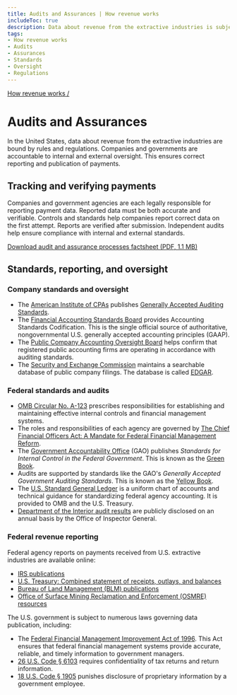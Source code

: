 ```yaml
---
title: Audits and Assurances | How revenue works
includeToc: true
description: Data about revenue from the extractive industries is subject to a number of controls, standards, and regulations in the United States. Companies and governments are accountable to internal and external oversight that ensures correct reporting and publication of payments.
tags:
- How revenue works
- Audits
- Assurances
- Standards
- Oversight
- Regulations
---
```


[How revenue works /](/how-revenue-works/)

# Audits and Assurances

In the United States, data about revenue from the extractive industries are bound by rules and regulations. Companies and governments are accountable to internal and external oversight. This ensures correct reporting and publication of payments.

## Tracking and verifying payments

Companies and government agencies are each legally responsible for reporting payment data. Reported data must be both accurate and verifiable. Controls and standards help companies report correct data on the first attempt. Reports are verified after submission. Independent audits help ensure compliance with internal and external standards.

<Box pl={4} mt={3}>

[Download audit and assurance processes factsheet (PDF, 1.1 MB)](/downloads/archive/USEITI_budget-audit-factsheet_2017-08-09.pdf)

<EitiArchive />
</Box>

## Standards, reporting, and oversight

### Company standards and oversight

* The [American Institute of CPAs](https://www.aicpa.org/home) publishes [Generally Accepted Auditing Standards](https://pcaobus.org/Standards/Auditing/Pages/AU150.aspx).
* The [Financial Accounting Standards Board](https://www.fasb.org/) provides Accounting Standards Codification. This is the single official source of authoritative, nongovernmental U.S. generally accepted accounting principles (GAAP).
* The [Public Company Accounting Oversight Board](https://pcaobus.org/Pages/default.aspx) helps confirm that registered public accounting firms are operating in accordance with auditing standards.
* The [Security and Exchange Commission](https://www.sec.gov/) maintains a searchable database of public company filings. The database is called [EDGAR](https://www.sec.gov/edgar/searchedgar/companysearch.html).

### Federal standards and audits

- [OMB Circular No. A-123](https://obamawhitehouse.archives.gov/omb/circulars_a123_rev) prescribes responsibilities for establishing and maintaining effective internal controls and financial management systems.
- The roles and responsibilities of each agency are governed by [The Chief Financial Officers Act: A Mandate for Federal Financial Management Reform](https://www.congress.gov/bill/101st-congress/house-bill/5687/text/enr).
- The [Government Accountability Office](http://www.gao.gov/) (GAO) publishes _Standards for Internal Control in the Federal Government_. This is known as the [Green Book](http://www.gao.gov/greenbook/overview).
- Audits are supported by standards like the GAO's _Generally Accepted Government Auditing Standards_. This is known as the [Yellow Book](http://www.gao.gov/yellowbook/overview).
- The [U.S. Standard General Ledger](https://www.fiscal.treasury.gov/fsreports/ref/ussgl/ussgl_home.htm) is a uniform chart of accounts and technical guidance for standardizing federal agency accounting. It is provided to OMB and the U.S. Treasury.
- [Department of the Interior audit results](https://www.doioig.gov/reports) are publicly disclosed on an annual basis by the Office of Inspector General.

### Federal revenue reporting

Federal agency reports on payments received from U.S. extractive industries are available online:

- [IRS publications](https://www.irs.gov/publications/)
- [U.S. Treasury: Combined statement of receipts, outlays, and balances](https://fiscal.treasury.gov/reports-statements/combined-statement/)
- [Bureau of Land Management (BLM) publications](https://www.blm.gov/learn/blm-library/agency-publications)
- [Office of Surface Mining Reclamation and Enforcement (OSMRE) resources](https://www.osmre.gov/resources)

The U.S. government is subject to numerous laws governing data publication, including:

- The [Federal Financial Management Improvement Act of 1996](https://obamawhitehouse.archives.gov/omb/financial_ffs_ffmia). This Act ensures that federal financial management systems provide accurate, reliable, and timely information to government managers.
- [26 U.S. Code § 6103](https://www.law.cornell.edu/uscode/text/26/6103) requires confidentiality of tax returns and return information.
- [18 U.S. Code § 1905](https://www.law.cornell.edu/uscode/text/18/1905) punishes disclosure of proprietary information by a government employee.
